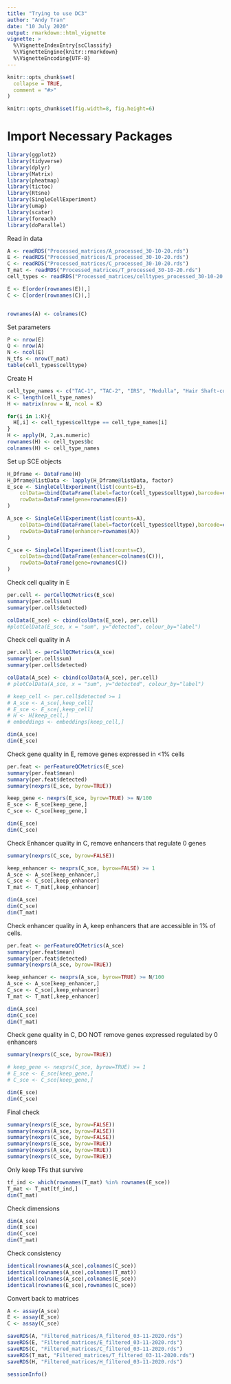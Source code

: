 ---
title: "Trying to use DC3"
author: "Andy Tran"
date: "10 July 2020"
output: rmarkdown::html_vignette
vignette: >
  %\VignetteIndexEntry{scClassify}
  %\VignetteEngine{knitr::rmarkdown}
  %\VignetteEncoding{UTF-8}
---

```{r, include = FALSE}
knitr::opts_chunk$set(
  collapse = TRUE,
  comment = "#>"
)

knitr::opts_chunk$set(fig.width=8, fig.height=6) 
```


# Import Necessary Packages

```{r, include = FALSE}
library(ggplot2)
library(tidyverse)
library(dplyr)
library(Matrix)
library(pheatmap)
library(tictoc)
library(Rtsne)
library(SingleCellExperiment)
library(umap)
library(scater)
library(foreach)
library(doParallel)
```

Read in data
```{r}
A <- readRDS("Processed_matrices/A_processed_30-10-20.rds")
E <- readRDS("Processed_matrices/E_processed_30-10-20.rds")
C <- readRDS("Processed_matrices/C_processed_30-10-20.rds")
T_mat <- readRDS("Processed_matrices/T_processed_30-10-20.rds")
cell_types <- readRDS("Processed_matrices/celltypes_processed_30-10-20.rds")

E <- E[order(rownames(E)),]
C <- C[order(rownames(C)),]


rownames(A) <- colnames(C)
```

Set parameters
```{r}
P <- nrow(E)
Q <- nrow(A)
N <- ncol(E)
N_tfs <- nrow(T_mat)
table(cell_types$celltype)
```

Create H
```{r}
cell_type_names <- c("TAC-1", "TAC-2", "IRS", "Medulla", "Hair Shaft-cuticle.cortex")
K <- length(cell_type_names)
H <- matrix(nrow = N, ncol = K)

for(i in 1:K){
  H[,i] <- cell_types$celltype == cell_type_names[i]
}
H <- apply(H, 2,as.numeric)
rownames(H) <- cell_types$bc
colnames(H) <- cell_type_names
```




Set up SCE objects
```{r}
H_Dframe <- DataFrame(H)
H_Dframe@listData <- lapply(H_Dframe@listData, factor)
E_sce <- SingleCellExperiment(list(counts=E),
    colData=cbind(DataFrame(label=factor(cell_types$celltype),barcode=colnames(E)),H_Dframe),
    rowData=DataFrame(gene=rownames(E))
)

A_sce <- SingleCellExperiment(list(counts=A),
    colData=cbind(DataFrame(label=factor(cell_types$celltype),barcode=colnames(A)),H_Dframe),
    rowData=DataFrame(enhancer=rownames(A))
)

C_sce <- SingleCellExperiment(list(counts=C),
    colData=cbind(DataFrame(enhancer=colnames(C))),
    rowData=DataFrame(gene=rownames(C))
)

```

Check cell quality in E
```{r}
per.cell <- perCellQCMetrics(E_sce)
summary(per.cell$sum)
summary(per.cell$detected)

colData(E_sce) <- cbind(colData(E_sce), per.cell)
#plotColData(E_sce, x = "sum", y="detected", colour_by="label") 
```

Check cell quality in A
```{r}
per.cell <- perCellQCMetrics(A_sce)
summary(per.cell$sum)
summary(per.cell$detected)

colData(A_sce) <- cbind(colData(A_sce), per.cell)
# plotColData(A_sce, x = "sum", y="detected", colour_by="label") 

# keep_cell <- per.cell$detected >= 1
# A_sce <- A_sce[,keep_cell]
# E_sce <- E_sce[,keep_cell]
# H <- H[keep_cell,]
# embeddings <- embeddings[keep_cell,]

dim(A_sce)
dim(E_sce)
```

Check gene quality in E, remove genes expressed in <1% cells
```{r}
per.feat <- perFeatureQCMetrics(E_sce)
summary(per.feat$mean)
summary(per.feat$detected)
summary(nexprs(E_sce, byrow=TRUE))

keep_gene <- nexprs(E_sce, byrow=TRUE) >= N/100
E_sce <- E_sce[keep_gene,]
C_sce <- C_sce[keep_gene,]

dim(E_sce)
dim(C_sce)
```

Check Enhancer quality in C, remove enhancers that regulate 0 genes
```{r}
summary(nexprs(C_sce, byrow=FALSE))

keep_enhancer <- nexprs(C_sce, byrow=FALSE) >= 1
A_sce <- A_sce[keep_enhancer,]
C_sce <- C_sce[,keep_enhancer]
T_mat <- T_mat[,keep_enhancer]

dim(A_sce)
dim(C_sce)
dim(T_mat)
```

Check enhancer quality in A, keep enhancers that are accessible in 1% of cells.
```{r}
per.feat <- perFeatureQCMetrics(A_sce)
summary(per.feat$mean)
summary(per.feat$detected)
summary(nexprs(A_sce, byrow=TRUE))

keep_enhancer <- nexprs(A_sce, byrow=TRUE) >= N/100
A_sce <- A_sce[keep_enhancer,]
C_sce <- C_sce[,keep_enhancer]
T_mat <- T_mat[,keep_enhancer]

dim(A_sce)
dim(C_sce)
dim(T_mat)
```

Check gene quality in C, DO NOT remove genes expressed regulated by 0 enhancers
```{r}
summary(nexprs(C_sce, byrow=TRUE))

# keep_gene <- nexprs(C_sce, byrow=TRUE) >= 1
# E_sce <- E_sce[keep_gene,]
# C_sce <- C_sce[keep_gene,]

dim(E_sce)
dim(C_sce)
```

Final check
```{r}
summary(nexprs(E_sce, byrow=FALSE))
summary(nexprs(A_sce, byrow=FALSE))
summary(nexprs(C_sce, byrow=FALSE))
summary(nexprs(E_sce, byrow=TRUE))
summary(nexprs(A_sce, byrow=TRUE))
summary(nexprs(C_sce, byrow=TRUE))
```

Only keep TFs that survive
```{r}
tf_ind <- which(rownames(T_mat) %in% rownames(E_sce))
T_mat <- T_mat[tf_ind,]
dim(T_mat)
```

Check dimensions
```{r}
dim(A_sce)
dim(E_sce)
dim(C_sce)
dim(T_mat)
```

Check consistency
```{r}
identical(rownames(A_sce),colnames(C_sce))
identical(rownames(A_sce),colnames(T_mat))
identical(colnames(A_sce),colnames(E_sce))
identical(rownames(E_sce),rownames(C_sce))
```
Convert back to matrices
```{r}
A <- assay(A_sce)
E <- assay(E_sce)
C <- assay(C_sce)
```

```{r}
saveRDS(A, "Filtered_matrices/A_filtered_03-11-2020.rds")
saveRDS(E, "Filtered_matrices/E_filtered_03-11-2020.rds")
saveRDS(C, "Filtered_matrices/C_filtered_03-11-2020.rds")
saveRDS(T_mat, "Filtered_matrices/T_filtered_03-11-2020.rds")
saveRDS(H, "Filtered_matrices/H_filtered_03-11-2020.rds")
```

```{r}
sessionInfo()
```
